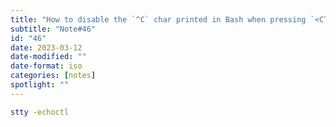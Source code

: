 ```yaml
---
title: "How to disable the `^C` char printed in Bash when pressing `<CTRL-C>`"
subtitle: "Note#46"
id: "46"
date: 2023-03-12
date-modified: ""
date-format: iso
categories: [notes]
spotlight: ""
---
```

```bash
stty -echoctl
```
